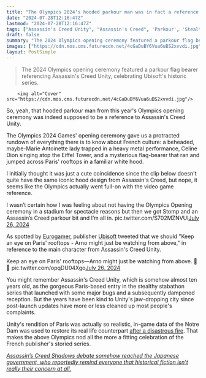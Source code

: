 ```yaml
---
title: "The Olympics 2024's hooded parkour man was in fact a reference to Assassin's Creed Unity's Arno"
date: "2024-07-28T12:16:47Z"
lastmod: "2024-07-28T12:16:47Z"
tags: ["Assassin's Creed Unity", "Assassin's Creed", 'Parkour', 'Stealth', 'Olympics']
draft: false
summary: "The 2024 Olympics opening ceremony featured a parkour flag bearer referencing Assassin's Creed Unity, celebrating Ubisoft's historic series."
images: ["https://cdn.mos.cms.futurecdn.net/4cGaDuBY6Vua6uBS2xvvdi.jpg"]
layout: PostSimple
---
```

> The 2024 Olympics opening ceremony featured a parkour flag bearer referencing Assassin's Creed Unity, celebrating Ubisoft's historic series.


        <img alt="Cover" src="https://cdn.mos.cms.futurecdn.net/4cGaDuBY6Vua6uBS2xvvdi.jpg"/>
        
So, yeah, that hooded parkour man from this year's Olympics opening ceremony was indeed supposed to be a reference to Assassin's Creed Unity. 

The Olympics 2024 Games' opening ceremony gave us a protracted rundown of everything there is to know about French culture: a beheaded, maybe-Marie Antoinette lady trapped in a heavy metal performance, Celine Dion singing atop the Eiffel Tower, and a mysterious flag-bearer that ran and jumped across Paris' rooftops in a familiar white hood.

I initially thought it was just a cute coincidence since the clip below doesn't quite have the same iconic hood design from Assassin's Creed, but nope, it seems like the Olympics actually went full-on with the video game reference. 

I wasn’t certain how I was feeling about not having the Olympics Opening ceremony in a stadium for spectacle reasons but then we got Stomp and an Assassin’s Creed parkour bit and I’m all in. pic.twitter.com/S702MZNVUl[July 26, 2024](https://twitter.com/707Odyssey/status/1816899547127513434)

As spotted by [Eurogamer](https://www.eurogamer.net/yes-assassins-creed-really-did-make-an-appearance-at-the-2024-olympics-opening-ceremony), publisher [Ubisoft](https://www.gamesradar.com/tag/ubisoft/) tweeted that we should "Keep an eye on Paris' rooftops - Arno might just be watching from above," in reference to the main character from Assassin's Creed Unity.

Keep an eye on Paris' rooftops—Arno might just be watching from above. 👀🦅 pic.twitter.com/opqDU04Xgo[July 26, 2024](https://twitter.com/assassinscreed/status/1816901108968624424)

You might remember Assassin's Creed Unity, which is somehow almost ten years old, as the gorgeous Paris-based entry in the stealthy stabathon series that launched with some major bugs and a subsequently dampened reception. But the years have been kind to Unity's jaw-dropping city since post-launch updates have more or less cleaned up most people's complaints. 

Unity's rendition of Paris was actually so realistic, in-game data of the Notre Dam was used to restore its real life counterpart [after a disastrous fire](https://www.gamesradar.com/assassins-creed-unity-flooded-with-positive-steam-reviews-in-support-of-notre-dame-restoration/). That makes the above Olympics nod all the more a fitting celebration of the French publisher's storied series. 

[<em>Assassin’s Creed Shadows debate somehow reached the Japanese government, who reportedly remind everyone that historical fiction isn’t really their concern at all.</em>](https://www.gamesradar.com/games/assassin-s-creed/assassins-creed-shadows-debate-somehow-reaches-japanese-government-ministries-who-reportedly-remind-everyone-that-historical-fiction-isnt-really-their-concern-at-all/)
        